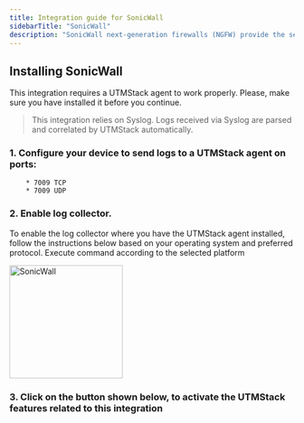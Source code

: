 ```yaml
---
title: Integration guide for SonicWall
sidebarTitle: "SonicWall"
description: "SonicWall next-generation firewalls (NGFW) provide the security, control and visibility you need to maintain an effective cybersecurity posture. SonicWall’s award-winning hardware and advanced technology are built into each firewall to give you the edge on envolving threats."
---
```


## Installing SonicWall

<Warning>
   This integration requires a UTMStack agent to work properly. Please, make sure you have installed it before you continue.
</Warning>

> This integration relies on Syslog. Logs received via Syslog are parsed and correlated by UTMStack automatically.


### 1. Configure your device to send logs to a UTMStack agent on ports:
        * 7009 TCP
        * 7009 UDP

### 2. Enable log collector.

<Note>
    To enable the log collector where you have the UTMStack agent installed, follow the instructions below based on your operating system and preferred protocol.
</Note>

<Tip>
    Execute command according to the selected platform
</Tip>

<img
  height="200"
  className="block rounded-xl"
  src="/images/integrations/sonicwall/step2.png"
  alt="SonicWall"
/>

### 3. Click on the button shown below, to activate the UTMStack features related to this integration
